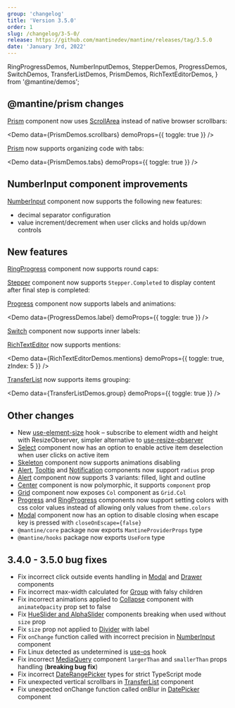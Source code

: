 ```yaml
---
group: 'changelog'
title: 'Version 3.5.0'
order: 1
slug: /changelog/3-5-0/
release: https://github.com/mantinedev/mantine/releases/tag/3.5.0
date: 'January 3rd, 2022'
---
```


  RingProgressDemos,
  NumberInputDemos,
  StepperDemos,
  ProgressDemos,
  SwitchDemos,
  TransferListDemos,
  PrismDemos,
  RichTextEditorDemos,
} from '@mantine/demos';

## @mantine/prism changes

[Prism](https://mantine.dev/others/prism/) component now uses [ScrollArea](https://mantine.dev/core/scroll-area/) instead of native browser scrollbars:

<Demo data={PrismDemos.scrollbars} demoProps={{ toggle: true }} />

[Prism](https://mantine.dev/others/prism/) now supports organizing code with tabs:

<Demo data={PrismDemos.tabs} demoProps={{ toggle: true }} />

## NumberInput component improvements

[NumberInput](https://mantine.dev/core/number-input/) component now supports the following new features:

- decimal separator configuration
- value increment/decrement when user clicks and holds up/down controls

<Demo data={NumberInputDemos.decimalSeparator} />

<Demo data={NumberInputDemos.hold} />

## New features

[RingProgress](https://mantine.dev/core/ring-progress/) component now supports round caps:

<Demo data={RingProgressDemos.configurator} />

[Stepper](https://mantine.dev/core/stepper/) component now supports `Stepper.Completed` to display content after final step is completed:

<Demo data={StepperDemos.usage} />

[Progress](https://mantine.dev/core/progress/) component now supports labels and animations:

<Demo data={ProgressDemos.label} demoProps={{ toggle: true }} />

<Demo data={ProgressDemos.animations} />

[Switch](https://mantine.dev/core/switch/) component now supports inner labels:

<Demo data={SwitchDemos.labels} />

[RichTextEditor](https://mantine.dev/others/rte/) now supports mentions:

<Demo data={RichTextEditorDemos.mentions} demoProps={{ toggle: true, zIndex: 5 }} />

[TransferList](https://mantine.dev/core/transfer-list/) now supports items grouping:

<Demo data={TransferListDemos.group} demoProps={{ toggle: true }} />

## Other changes

- New [use-element-size](https://mantine.dev/hooks/use-element-size/) hook – subscribe to element width and height with ResizeObserver, simpler alternative to [use-resize-observer](https://mantine.dev/hooks/use-resize-observer/)
- [Select](https://mantine.dev/core/select/) component now has an option to enable active item deselection when user clicks on active item
- [Skeleton](https://mantine.dev/core/skeleton/) component now supports animations disabling
- [Alert](https://mantine.dev/core/alert/), [Tooltip](https://mantine.dev/core/tooltip) and [Notification](https://mantine.dev/core/notification/) components now support `radius` prop
- [Alert](https://mantine.dev/core/alert) component now supports 3 variants: filled, light and outline
- [Center](https://mantine.dev/core/center/) component is now polymorphic, it supports `component` prop
- [Grid](https://mantine.dev/core/grid/) component now exposes `Col` component as `Grid.Col`
- [Progress](https://mantine.dev/core/progress/) and [RingProgress](https://mantine.dev/core/ring-progress/) components now support setting colors with css color values instead of allowing only values from `theme.colors`
- [Modal](https://mantine.dev/core/modal/) component now has an option to disable closing when escape key is pressed with `closeOnEscape={false}`
- `@mantine/core` package now exports `MantineProviderProps` type
- `@mantine/hooks` package now exports `UseForm` type

## 3.4.0 - 3.5.0 bug fixes

- Fix incorrect click outside events handling in [Modal](https://mantine.dev/core/modal/) and [Drawer](https://mantine.dev/core/drawer/) components
- Fix incorrect max-width calculated for [Group](https://mantine.dev/core/group/) with falsy children
- Fix incorrect animations applied to [Collapse](https://mantine.dev/core/collapse/) component with `animateOpacity` prop set to false
- Fix [HueSlider and AlphaSlider](https://mantine.dev/core/color-picker/) components breaking when used without `size` prop
- Fix `size` prop not applied to [Divider](https://mantine.dev/core/divider/) with label
- Fix `onChange` function called with incorrect precision in [NumberInput](https://mantine.dev/core/number-input/) component
- Fix Linux detected as undetermined is [use-os](https://mantine.dev/hooks/use-os/) hook
- Fix incorrect [MediaQuery](https://mantine.dev/core/media-query/) component `largerThan` and `smallerThan` props handling (**breaking bug fix**)
- Fix incorrect [DateRangePicker](https://mantine.dev/dates/date-range-picker/) types for strict TypeScript mode
- Fix unexpected vertical scrollbars in [TransferList](https://mantine.dev/core/transfer-list/) component
- Fix unexpected onChange function called onBlur in [DatePicker](https://mantine.dev/dates/date-picker/) component
